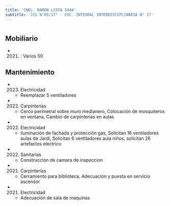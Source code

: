 ```yaml
---
title: 'CNEL. RAMON LISTA 5448'
subtitle: 'JII N°05/17° - ESC. INTEGRAL INTERDISCIPLINARIA N° 17'
---
```


#


## Mobiliario

*  (2021) : Varios 50 





## Mantenimiento

*  (2023) Electricidad 
    + Reemplazar 5 ventiladores

*  (2022) Carpinterías 
    + Cerco perimetral sobre muro medianero, Colocación de mosquiteros en ventana, Cambio de carpinterias en aulas

*  (2022) Electricidad 
    + iluminación de fachada y protección gas, Solicitan 16 ventiladores aulas de Jardi, Solicitan 6 ventiladores aula niños, solicitan 26 artefactos electrico

*  (2022) Sanitarias 
    + Construccion de camara de inspeccion

*  (2021) Carpinterías 
    + Cerramiento para biblioteca, Adecuación y puesta en servicio ascensor

*  (2021) Electricidad 
    + Adecuación de sala de maquinas



